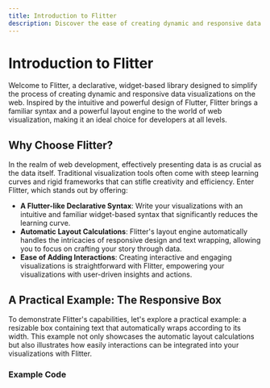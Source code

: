 ```yaml
---
title: Introduction to Flitter
description: Discover the ease of creating dynamic and responsive data visualizations with Flitter.
---
```


# Introduction to Flitter

Welcome to Flitter, a declarative, widget-based library designed to simplify the process of creating dynamic and responsive data visualizations on the web. Inspired by the intuitive and powerful design of Flutter, Flitter brings a familiar syntax and a powerful layout engine to the world of web visualization, making it an ideal choice for developers at all levels.

## Why Choose Flitter?

In the realm of web development, effectively presenting data is as crucial as the data itself. Traditional visualization tools often come with steep learning curves and rigid frameworks that can stifle creativity and efficiency. Enter Flitter, which stands out by offering:

- **A Flutter-like Declarative Syntax**: Write your visualizations with an intuitive and familiar widget-based syntax that significantly reduces the learning curve.
- **Automatic Layout Calculations**: Flitter's layout engine automatically handles the intricacies of responsive design and text wrapping, allowing you to focus on crafting your story through data.
- **Ease of Adding Interactions**: Creating interactive and engaging visualizations is straightforward with Flitter, empowering your visualizations with user-driven insights and actions.

## A Practical Example: The Responsive Box

To demonstrate Flitter's capabilities, 
let's explore a practical example: 
a resizable box containing text that automatically wraps according to its width. This example not only showcases the automatic layout calculations but also illustrates how easily interactions can be integrated into your visualizations with Flitter.

### Example Code